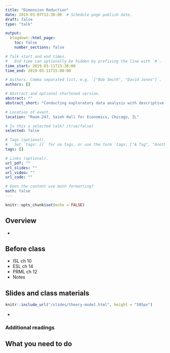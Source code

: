 ```yaml
---
title: "Dimension Reduction"
date: 2019-03-07T13:30:00  # Schedule page publish date.
draft: false
type: "talk"

output:
  blogdown::html_page:
    toc: false
    number_sections: false

# Talk start and end times.
#   End time can optionally be hidden by prefixing the line with `#`.
time_start: 2019-03-11T13:30:00
time_end: 2019-03-11T15:00:00

# Authors. Comma separated list, e.g. `["Bob Smith", "David Jones"]`.
authors: []

# Abstract and optional shortened version.
abstract: ""
abstract_short: "Conducting exploratory data analysis with descriptive statistics and visualizations."

# Location of event.
location: "Room 247, Saieh Hall for Economics, Chicago, IL"

# Is this a selected talk? (true/false)
selected: false

# Tags (optional).
#   Set `tags: []` for no tags, or use the form `tags: ["A Tag", "Another Tag"]` for one or more tags.
tags: []

# Links (optional).
url_pdf: ""
url_slides: ""
url_video: ""
url_code: ""

# Does the content use math formatting?
math: false
---
```


```r
knitr::opts_chunk$set(echo = FALSE)
```

## Overview

* 

## Before class

* ISL ch 10
* ESL ch 14
* PRML ch 12
* Notes

## Slides and class materials

```r
knitr::include_url("/slides/theory-model.html", height = "505px")
```

* 

### Additional readings


## What you need to do


